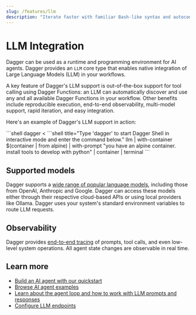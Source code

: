 ```yaml
---
slug: /features/llm
description: "Iterate faster with familiar Bash-like syntax and autocomplete"
---
```


# LLM Integration

Dagger can be used as a runtime and programming environment for AI agents. Dagger provides an `LLM` core type that enables native integration of Large Language Models (LLM) in your workflows.

A key feature of Dagger's LLM support is out-of-the-box support for tool calling using Dagger Functions: an LLM can automatically discover and use any and all available Dagger Functions in your workflow. Other benefits include reproducible execution, end-to-end observability, multi-model support, rapid iteration, and easy integration.

Here's an example of Dagger's LLM support in action:

<Tabs groupId="shell">
<TabItem value="System shell">
```shell
dagger <<EOF
llm |
  with-container \$(container | from alpine) |
  with-prompt "you have an alpine container. install tools to develop with python" |
  container |
  terminal
EOF
```
</TabItem>
<TabItem value="Dagger Shell">
```shell title="Type 'dagger' to start Dagger Shell in interactive mode and enter the command below."
llm | with-container $(container | from alpine) | with-prompt "you have an alpine container. install tools to develop with python" | container | terminal
```
</TabItem>
</Tabs>

## Supported models

Dagger supports a [wide range of popular language models](../configuration/llm.mdx), including those from OpenAI, Anthropic and Google. Dagger can access these models either through their respective cloud-based APIs or using local providers like Ollama. Dagger uses your system's standard environment variables to route LLM requests.

## Observability

Dagger provides [end-to-end tracing](./visualization.mdx) of prompts, tool calls, and even low-level system operations. All agent state changes are observable in real time.

## Learn more

- [Build an AI agent with our quickstart](../agents/quickstart.mdx)
- [Browse AI agent examples](../examples.mdx#ai-agent-examples)
- [Learn about the agent loop and how to work with LLM prompts and responses](../api/llm.mdx)
- [Configure LLM endpoints](../configuration/llm.mdx)
